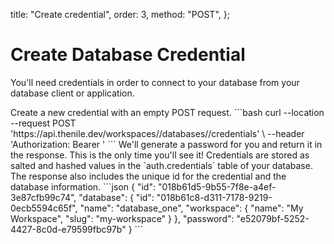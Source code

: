   title: "Create credential",
  order: 3,
  method: "POST",
};

# Create Database Credential

You'll need credentials in order to connect to your database from your database client or application.

<Row>
  <Col>
    Create a new credential with an empty POST request.
  </Col>
  <Col>
    <CodeGroups
      title={"Create Credential Request"}
      method={"POST"}
      pathname={"/workspaces/:workspaceSlug/databases/:databaseName/credentials"}
    >
      ```bash
      curl --location --request POST 'https://api.thenile.dev/workspaces/<string>/databases/<string>/credentials' \
      --header 'Authorization: Bearer <string>'
      ```
    </CodeGroups>
  </Col>
</Row>
<Row>
  <Col>
    We'll generate a password for you and return it in the response. This is the only time you'll see it! Credentials are stored as salted and hashed values in the `auth.credentials` table of your database. The response also includes the unique id for the credential and the database information.
  </Col>
  <Col>
    <CodeGroups
      title={"Create Credential Response"}
      response={"201"}
      pathname={"/workspaces/:workspaceSlug/databases/:databaseName/credentials"}
    >
      ```json
      {
        "id": "018b61d5-9b55-7f8e-a4ef-3e87cfb99c74",
        "database": {
          "id": "018b61c8-d311-7178-9219-0ecb5594c65f",
          "name": "database_one",
          "workspace": {
            "name": "My Workspace",
            "slug": "my-workspace"
          }
        },
        "password": "e52079bf-5252-4427-8c0d-e79599fbc97b"
      }
      ```
    </CodeGroups>
  </Col>
</Row>
